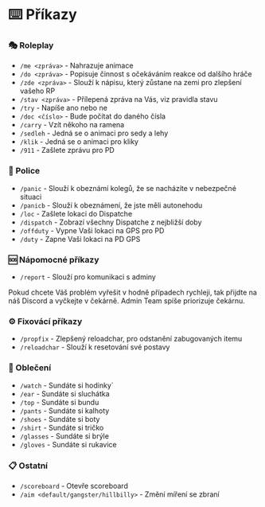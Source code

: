
# ⌨️ Příkazy

### 🎭 Roleplay

- `/me <zpráva>` - Nahrazuje animace
- `/do <zpráva>` - Popisuje činnost s očekáváním reakce od dalšího hráče
- `/zde <zpráva>` - Slouží k nápisu, který zůstane na zemi pro zlepšení vašeho RP
- `/stav <zpráva>` - Přílepená zpráva na Vás, viz pravidla stavu
- `/try` - Napíše ano nebo ne
- `/doc <číslo>` - Bude počítat do daného čísla
- `/carry` - Vzít někoho na ramena
- `/sedleh` - Jedná se o animaci pro sedy a lehy
- `/klik` - Jedná se o animaci pro kliky
- `/911` - Zašlete zprávu pro PD

### 👮 Police

- `/panic` - Slouží k obeznámí kolegů, že se nacházíte v nebezpečné situaci
- `/panicb` - Slouží k obeznámení, že jste měli autonehodu
- `/loc` - Zašlete lokaci do Dispatche
- `/dispatch` - Zobrazí všechny Dispatche z nejbližší doby
- `/offduty` - Vypne Vaši lokaci na GPS pro PD
- `/duty` - Zapne Vaši lokaci na PD GPS

### 🆘 Nápomocné příkazy

- `/report` - Slouží pro komunikaci s adminy

<Callout type="info" emoji="ℹ️">
  Pokud chcete Váš problém vyřešit v hodně případech rychleji, tak přijdte na
  náš Discord a vyčkejte v čekárně. Admin Team spíše priorizuje čekárnu.
</Callout>

### ⚙️ Fixovácí příkazy

- `/propfix` - Zlepšený reloadchar, pro odstanění zabugovaných itemu
- `/reloadchar` - Slouží k resetování své postavy

### 👕 Oblečení

- `/watch` - Sundáte si hodinky`
- `/ear` - Sundáte si sluchátka
- `/top` - Sundáte si bundu
- `/pants` - Sundáte si kalhoty
- `/shoes` - Sundáte si boty
- `/shirt` - Sundáte si tričko
- `/glasses` - Sundáte si brýle
- `/gloves` - Sundáte si rukavice

### 📋 Ostatní

- `/scoreboard` - Otevře scoreboard
- `/aim <default/gangster/hillbilly>` - Změní míření se zbraní
